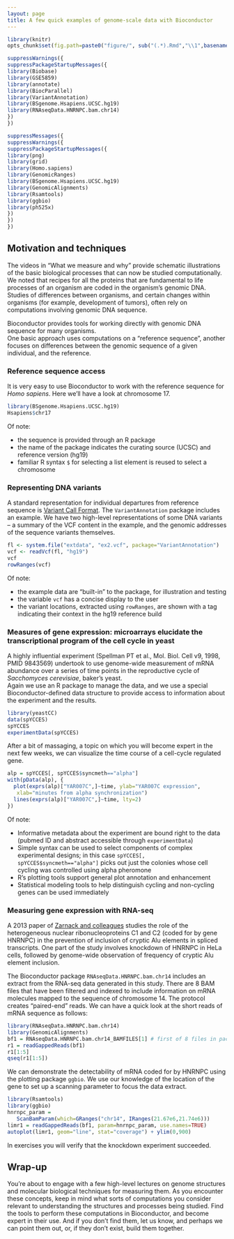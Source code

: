```yaml
---
layout: page
title: A few quick examples of genome-scale data with Bioconductor
---
```


```r
library(knitr)
opts_chunk$set(fig.path=paste0("figure/", sub("(.*).Rmd","\\1",basename(knitr:::knit_concord$get('infile'))), "-"))
```

```r
suppressWarnings({
suppressPackageStartupMessages({
library(Biobase)
library(GSE5859)
library(annotate)
library(BiocParallel)
library(VariantAnnotation)
library(BSgenome.Hsapiens.UCSC.hg19)
library(RNAseqData.HNRNPC.bam.chr14)
})
})
```


```r
suppressMessages({
suppressWarnings({
suppressPackageStartupMessages({
library(png)
library(grid)
library(Homo.sapiens)
library(GenomicRanges)
library(BSgenome.Hsapiens.UCSC.hg19)
library(GenomicAlignments)
library(Rsamtools)
library(ggbio)
library(ph525x)
})
})
})
```

<!--
# Basic premise and overview of 5x

You know to manipulate and analyze data using R, and
you understand a considerable amount about statistical modeling.
The Bioconductor project demonstrates that R is an effective
vehicle for performing many -- but not all -- tasks that
arise in genome-scale computational biology.

Some of the fundamental concepts that distinguish Bioconductor from other
software systems addressing genome-scale data are

* use of object-oriented design concepts to unify disparate data types arising in genomic experiments;
* commitment to interoperable structures for genomic annotation, from nucleotide to population scale;
* continuous integration discipline for release and development cycles, withdaily testing on multiple widely used compute platforms.
The purpose of this four-week module is to build appreciation for and
expertise in the use of this system for many aspects of genome scale
data analysis.

This module, 525.5x, breaks into four main pieces, with one week 
devoted to each of

* Motivation and techniques: what we measure and why, and how we manage the measurements with R
* Genomic annotation, with particular attention to the role of ranges in genomic coordinates in identifying genomic structures
* Preprocessing concepts for genome scale data, focusing on implementations in Bioconductor
* Testing genome-scale hypotheses with Bioconductor

Subsections of this chapter will sketch the concepts to
be covered, along with some illustrative computations.

-->

## Motivation and techniques

The videos in "What we measure and why" provide schematic
illustrations of the basic biological processes that can now
be studied computationally.  We noted that recipes for
all the proteins that are
fundamental to life processes of an organism are coded
in the organism's genomic DNA.  Studies of differences
between organisms, and certain changes within organisms (for
example, development of tumors), often rely on computations involving 
genomic DNA sequence.  

Bioconductor provides tools for working
directly with genomic DNA sequence for many organisms.  
One basic approach uses computations on a "reference sequence",
another focuses on differences between the genomic sequence
of a given individual, and the reference.

<a name="referseq"></a>

### Reference sequence access


It is very easy to use Bioconductor to work with the
reference sequence for _Homo sapiens_.
Here we'll have a look at chromosome 17.
```r
library(BSgenome.Hsapiens.UCSC.hg19)
Hsapiens$chr17
```
Of note:

* the sequence is provided through an R package
* the name of the package indicates the curating source (UCSC) and reference version (hg19)
* familiar R syntax `$` for selecting a list element is reused to select a chromosome

<a name="dnavar"></a>

### Representing DNA variants

A standard representation for individual departures from reference sequence
is [Variant Call Format](http://samtools.github.io/hts-specs/VCFv4.1.pdf).
The `VariantAnnotation` package includes an example.  We have two
high-level representations of some DNA variants -- a summary of the
VCF content in the example, and the genomic addresses of
the sequence variants themselves.

```r
fl <- system.file("extdata", "ex2.vcf", package="VariantAnnotation") 
vcf <- readVcf(fl, "hg19")
vcf
rowRanges(vcf)
```

Of note:

* the example data are "built-in" to the package, for illustration and testing
* the variable `vcf` has a concise display to the user
* the variant locations, extracted using `rowRanges`, are shown with a tag indicating their context in the hg19 reference build

<a name="yeastcc"></a>

### Measures of gene expression: microarrays elucidate the transcriptional program of the cell cycle in yeast

A highly influential
experiment 
(Spellman PT et al., Mol. Biol. Cell v9, 1998, PMID 9843569)
undertook to use genome-wide measurement of mRNA abundance
over a series of time points in the reproductive cycle of
_Sacchomyces cerevisiae_, baker's yeast.  
Again
we use an R package to manage the data, and we use a special
Bioconductor-defined data structure to provide access to
information about the experiment and the results.

```r
library(yeastCC)
data(spYCCES)
spYCCES
experimentData(spYCCES)
```
After a bit of massaging, a topic on which you will become expert
in the next few weeks, we can visualize the time course of a
cell-cycle regulated gene.

```r
alp = spYCCES[, spYCCES$syncmeth=="alpha"]
with(pData(alp), {
  plot(exprs(alp)["YAR007C",]~time, ylab="YAR007C expression",
   xlab="minutes from alpha synchronization")
  lines(exprs(alp)["YAR007C",]~time, lty=2)
})
```

Of note:

* Informative metadata about the experiment are bound right to the data (pubmed ID and abstract accessible through `experimentData`)
* Simple syntax can be used to select components of complex experimental designs; in this case `spYCCES[, spYCCES$syncmeth=="alpha"]` picks out just the colonies whose cell cycling was controlled using alpha pheromone
* R's plotting tools support general plot annotation and enhancement
* Statistical modeling tools to help distinguish cycling and non-cycling genes can be used immediately 

<a name="rnaseq"></a>

### Measuring gene expression with RNA-seq

A 2013 paper of [Zarnack and colleagues](http://dx.doi.org/10.1016/j.cell.2012.12.023)
studies the role of the heterogeneous nuclear ribonucleoproteins C1 and C2
(coded for by gene HNRNPC) in the prevention of inclusion of cryptic Alu elements
in spliced transcripts.  One part of the study involves knockdown of HNRNPC
in HeLa cells, followed by genome-wide observation of frequency of cryptic Alu element
inclusion.  

The Bioconductor package `RNAseqData.HNRNPC.bam.chr14` includes an extract
from the RNA-seq data generated in this study.  There are 8 BAM files that have
been filtered and indexed to include information on mRNA molecules mapped
to the sequence of chromosome 14.  The protocol creates "paired-end" reads.
We can have a quick look at the short reads of mRNA sequence as follows:

```r
library(RNAseqData.HNRNPC.bam.chr14)
library(GenomicAlignments)
bf1 = RNAseqData.HNRNPC.bam.chr14_BAMFILES[1] # first of 8 files in package
r1 = readGappedReads(bf1)
r1[1:5]
qseq(r1[1:5])
```

We can demonstrate the detectability of mRNA coded for by HNRNPC
using the plotting package `ggbio`.  We use our knowledge of the location
of the gene to set up a scanning parameter to focus the data extract.
```r
library(Rsamtools)
library(ggbio)
hnrnpc_param = 
   ScanBamParam(which=GRanges("chr14", IRanges(21.67e6,21.74e6)))
limr1 = readGappedReads(bf1, param=hnrnpc_param, use.names=TRUE)
autoplot(limr1, geom="line", stat="coverage") + ylim(0,900)
```

In exercises you will verify that the knockdown experiment succeeded.

<!--
pr1 = readGAlignmentPairs(bf1, param=ScanBamParam(what="seq"))
-->

## Wrap-up

You're about to engage with a few high-level lectures on genome
structures and molecular biological techniques for measuring them.
As you encounter these concepts, keep in mind what sorts of computations
you consider relevant to understanding the structures and processes
being studied.  Find the tools to perform these
computations in Bioconductor, and become expert in their
use.  And if you don't find them, let us know, and perhaps we
can point them out, or, if they don't exist, build them together.


<!--

Week 1. Overview of Bioconductor: Channeling R for genome-scale data  

 A. What we measure and why videos with exercises
 B. Bioconductor overview: Software, Annotation, Experimental data packages
 C. Brief overview of object-oriented programming and S4
 D. Managing genome-scale data: ExpressionSet, SummarizedExperiment with exercises


Week 2. Genomic annotation with Bioconductor
 
 A. Prologue: Genomic ranges with exercises
 B. Structural annotation: reference genomic sequence, genes, transcripts with exercises
 C. Assay annotation: microarray platforms with exercises 
 D. Functional annotation: Gene ontology, KEGG, AnnotationHub with exercises

Week 3. Preprocessing genome-scale data with Bioconductor
 
 A. Microarray import and quality assessment with exercises
 B. Short-read import and quality assessment with exercises
 C. Background correction and normalization for microarrays
 D. Bias-correction and normalization for RNA-seq

Week 4. Testing biological hypotheses with Bioconductor

 A. Two-sample tests for differential expression with exercises
 B. Regression and other structured models for gene-specific hypotheses
 C. Modeling with adjustments for confounders
 D. Gene set enrichment analysis

-->
